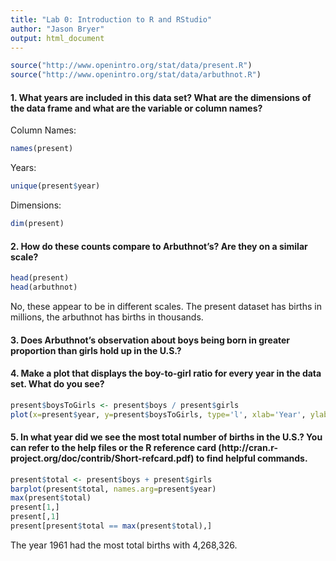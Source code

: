 ```yaml
---
title: "Lab 0: Introduction to R and RStudio"
author: "Jason Bryer"
output: html_document
---
```


```r
source("http://www.openintro.org/stat/data/present.R")
source("http://www.openintro.org/stat/data/arbuthnot.R")
```

#### 1. What years are included in this data set? What are the dimensions of the data frame and what are the variable or column names?

Column Names: 

```r
names(present)
```

Years:

```r
unique(present$year)
```

Dimensions: 

```r
dim(present)
```


#### 2. How do these counts compare to Arbuthnot’s? Are they on a similar scale?

```r
head(present)
head(arbuthnot)
```

No, these appear to be in different scales. The present dataset has births in millions, the arbuthnot has births in thousands.


#### 3. Does Arbuthnot’s observation about boys being born in greater proportion than girls hold up in the U.S.?


#### 4. Make a plot that displays the boy-to-girl ratio for every year in the data set. What do you see?

```r
present$boysToGirls <- present$boys / present$girls
plot(x=present$year, y=present$boysToGirls, type='l', xlab='Year', ylab='Ratio of Boys-to-Girls')
```

#### 5. In what year did we see the most total number of births in the U.S.? You can refer to the help files or the R reference card (http://cran.r-project.org/doc/contrib/Short-refcard.pdf) to find helpful commands.

```r
present$total <- present$boys + present$girls
barplot(present$total, names.arg=present$year)
max(present$total)
present[1,]
present[,1]
present[present$total == max(present$total),]
```

The year 1961 had the most total births with 4,268,326.

